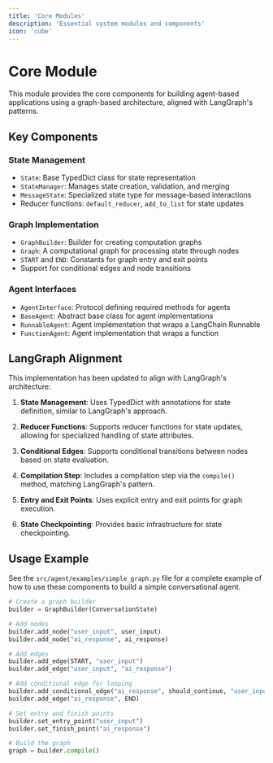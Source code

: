 ---
title: 'Core Modules'
description: 'Essential system modules and components'
icon: 'cube'
---

# Core Module

This module provides the core components for building agent-based applications using a graph-based architecture, aligned with LangGraph's patterns.

## Key Components

### State Management

- `State`: Base TypedDict class for state representation
- `StateManager`: Manages state creation, validation, and merging
- `MessageState`: Specialized state type for message-based interactions
- Reducer functions: `default_reducer`, `add_to_list` for state updates

### Graph Implementation

- `GraphBuilder`: Builder for creating computation graphs
- `Graph`: A computational graph for processing state through nodes
- `START` and `END`: Constants for graph entry and exit points
- Support for conditional edges and node transitions

### Agent Interfaces

- `AgentInterface`: Protocol defining required methods for agents
- `BaseAgent`: Abstract base class for agent implementations
- `RunnableAgent`: Agent implementation that wraps a LangChain Runnable
- `FunctionAgent`: Agent implementation that wraps a function

## LangGraph Alignment

This implementation has been updated to align with LangGraph's architecture:

1. **State Management**: Uses TypedDict with annotations for state definition, similar to LangGraph's approach.

2. **Reducer Functions**: Supports reducer functions for state updates, allowing for specialized handling of state attributes.

3. **Conditional Edges**: Supports conditional transitions between nodes based on state evaluation.

4. **Compilation Step**: Includes a compilation step via the `compile()` method, matching LangGraph's pattern.

5. **Entry and Exit Points**: Uses explicit entry and exit points for graph execution.

6. **State Checkpointing**: Provides basic infrastructure for state checkpointing.

## Usage Example

See the `src/agent/examples/simple_graph.py` file for a complete example of how to use these components to build a simple conversational agent.

```python
# Create a graph builder
builder = GraphBuilder(ConversationState)

# Add nodes
builder.add_node("user_input", user_input)
builder.add_node("ai_response", ai_response)

# Add edges
builder.add_edge(START, "user_input")
builder.add_edge("user_input", "ai_response")

# Add conditional edge for looping
builder.add_conditional_edge("ai_response", should_continue, "user_input")
builder.add_edge("ai_response", END)

# Set entry and finish points
builder.set_entry_point("user_input")
builder.set_finish_point("ai_response")

# Build the graph
graph = builder.compile()
